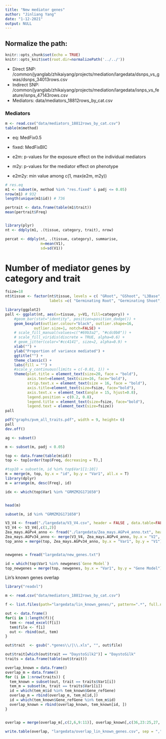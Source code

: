 ```yaml
---
title: "New mediator genes"
author: "Jinliang Yang"
date: "1-12-2021"
output: NULL
---
```



## Normalize the path:

```r
knitr::opts_chunk$set(echo = TRUE) 
knitr::opts_knit$set(root.dir=normalizePath('../../')) 
```

- Direct SNP: /common/jyanglab/zhikaiyang/projects/mediation/largedata/dsnps_vs_gwas/dsnps_34013rows.csv
- Indirect SNP: /common/jyanglab/zhikaiyang/projects/mediation/largedata/isnps_vs_feature/isnps_47143rows.csv
- Mediators: data/mediators_18812rows_by_cat.csv

### Mediators

```r
m <- read.csv("data/mediators_18812rows_by_cat.csv")
table(m$method)
```
- eq: MedFix0.5
- fixed: MedFixBIC

- e2m: p-values for the exposure effect on the individual mediators
- m2y: p-values for the mediator effect on phenotype
- e2m2y: min value among c(1, max(e2m, m2y))

```r
# res.eq
m1 <- subset(m, method %in% "res.fixed" & padj <= 0.05)
nrow(m1) # 932
length(unique(m1$id)) # 736

pertrait <- data.frame(table(m1$trait))
mean(pertrait$Freq)


library(plyr)
nt <- ddply(m1, .(tissue, category, trait), nrow)

percat <- ddply(nt, .(tissue, category), summarise,
                m=mean(V1),
                sd=sd(V1))


```

# Number of mediator genes by category and trait

```r
fsize=18
nt$tissue <- factor(nt$tissue, levels = c( "GRoot", "GShoot", "L3Base", "L3Tip", "LMAD", "LMAN","Kern"),
                    labels =c( "Germinating Root", "Germinating Shoot", "Leaf 3 base", "Leaf 3 tip", "Adult leaf during the day", "Adult leaf at night","Kernels after pollination"))

library(ggplot2)
pall <- ggplot(nt, aes(x=tissue, y=V1, fill=category)) +
    #geom_bar(stat="identity", position=position_dodge()) +
    geom_boxplot(outlier.colour="black", outlier.shape=16, 
             outlier.size=1, notch=FALSE) +
    # scale_fill_manual(values=c("#69b3a2", "#cdc0b0")) +
    # scale_fill_viridis(discrete = TRUE, alpha=0.6) +
    # geom_jitter(color="#cc4141", size=2, alpha=0.9) +
    xlab("") +
    ylab("Proportion of variance mediated") +
    ggtitle("") +
    theme_classic() +
    labs(fill = "") +
    #scale_y_continuous(limits = c(-0.01, 1)) +
    theme(plot.title = element_text(size=20, face = "bold"), 
          axis.text=element_text(size=16, face="bold"),
          strip.text.x = element_text(size = 16, face = "bold"),
          axis.title=element_text(size=fsize, face="bold"),
          axis.text.x = element_text(angle = 15, hjust=0.8),
          legend.position = c(0.2, 0.8), 
          legend.title = element_text(size=fsize, face="bold"),
          legend.text = element_text(size=fsize))
pall

pdf("graphs/pvm_all_traits.pdf", width = 9, height= 6)
pall
dev.off()
```





```r
ag <- subset()

m <- subset(m, padj < 0.05)

top <- data.frame(table(m$id))
top <- top[order(top$Freq, decreasing = T),]

#top10 = subset(m, id %in% top$Var1[1:10])
m = merge(m, top, by.x = "id", by.y = "Var1", all.x = T)
library(dplyr)
m = arrange(m, desc(Freq), id)

idx <- which(top$Var1 %in% "GRMZM2G171650")


head(m)

subset(m, id %in% "GRMZM2G171650")

V3_V4 <- fread("./largedata/V3_V4.csv", header = FALSE , data.table=FALSE)
V3_V4 <- V3_V4[,c(1,2)]
Zea_mays.AGPv4_anno <- fread("./largedata/Zea_mays.AGPv4_anno.txt", header = TRUE, data.table = FALSE)
Zea_mays.AGPv34_anno <- merge(V3_V4, Zea_mays.AGPv4_anno, by.x = "V2", by.y = "ensembl_gene_id_v4")
top_anno = merge(top, Zea_mays.AGPv34_anno, by.x = "Var1", by.y = "V1")


newgenes = fread("largedata/new_genes.txt")

id = which(top$Var1 %in% newgenes$`Gene Model`)
top_newgenes = merge(top, newgenes, by.x = "Var1", by.y = "Gene Model")
```



Lin's known genes overlap


```r
library("readxl")

m <- read.csv("data/mediators_18812rows_by_cat.csv")

f <- list.files(path="largedata/lin_known_genes/", pattern=".*", full.names = T)

out <- data.frame()
for(i in 1:length(f)){
  tem <- read_excel(f[i])
  tem$file <- f[i]
  out <- rbind(out, tem)
}

out$trait  <- gsub(".*genes\\/|\\.xls", "", out$file)

out$trait[which(out$trait == "DaystoSilk2")] = "DaystoSilk"
traits = data.frame(table(out$trait))

overlap_known = data.frame()
overlap_m = data.frame()
for (i in 1:nrow(traits)) {
  tem_known = subset(out, trait == traits$Var1[i])
  tem_m = subset(m, trait == traits$Var1[i])
  id = which(tem_m$id %in% tem_known$Gene_refGene)
  overlap_m = rbind(overlap_m, tem_m[id,])
  id = which(tem_known$Gene_refGene %in% tem_m$id)
  overlap_known = rbind(overlap_known, tem_known[id, ])
}


overlap = merge(overlap_m[,c(2,6,9:11)], overlap_known[,c(36,23:25,27, 13,20,22)], by.x = "id", by.y = "Gene_refGene", all.x = T) 

write.table(overlap, "largedata/overlap_lin_known_genes.csv", sep = ",", row.names = F)




```


